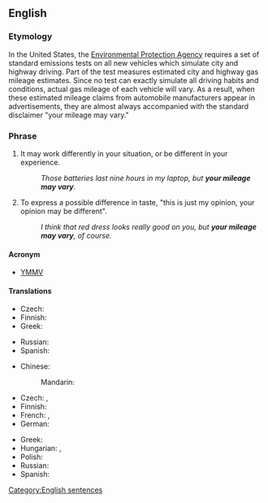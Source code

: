 ==English==

===Etymology===
In the United States, the [http://www.epa.gov Environmental Protection Agency] requires a set of standard emissions tests on all new vehicles which simulate city and highway driving. Part of the test measures estimated city and highway gas mileage estimates. Since no test can exactly simulate all driving habits and conditions, actual gas mileage of each vehicle will vary. As a result, when these estimated mileage claims from automobile manufacturers appear in advertisements, they are almost always accompanied with the standard disclaimer "your mileage may vary."

===Phrase===
{{head|en|phrase}}

# {{lb|en|idiomatic}} It may work differently in your situation, or be different in your experience.
#: ''Those batteries last nine hours in my laptop, but '''your mileage may vary'''.''
# {{lb|en|idiomatic}} To express a possible difference in taste, "this is just my opinion, your opinion may be different".
#: ''I think that red dress looks really good on you, but '''your mileage may vary''', of course.''

====Acronym====
* [[YMMV]]

====Translations====
{{trans-top|it may work differently for you}}
* Czech: {{t|cs|možná to máte jinak}}
* Finnish: {{t|fi|[[sinun]] [[tilanteesta|tilanteestasi]] [[en]] [[osaa]] [[sanoa]]}}
* Greek: {{t|el|ίσως να δουλεύει διαφορετικά για εσένα|sc=Grek}}
{{trans-mid}}
* Russian: {{t|ru|э́то мо́жет срабо́тать у тебя́ по-друго́му}}
* Spanish: {{t|es|podría funcionar diferentemente para ti}}
{{trans-bottom}}

{{trans-top|this is just my opinion}}
* Chinese:
*: Mandarin: {{t+|cmn|見仁見智}}
* Czech: {{t|cs|myslím si aspoň já}}, {{t|cs|proti gustu}}
* Finnish: {{t|fi|[[tämä]] [[on]] [[vain]] [[minun]] [[mielipide|mielipiteeni]]}}
* French: {{t+|fr|des goûts et des couleurs, on ne discute pas}}, {{t|fr|des goûts et des couleurs…}}
* German: {{t|de|meiner Meinung nach}}
{{trans-mid}}
* Greek: {{t|el|αυτή είναι απλά η γνώμη μου|sc=Grek}}
* Hungarian: {{t|hu|ízlések és pofonok}}, {{t|hu|kinek a pap, kinek a papné}}
* Polish: {{t|pl|to tylko moje zdanie}}
* Russian: {{t|ru|э́то то́лько моё мне́ние}}
* Spanish: {{t|es|es solo mi opinión}}
{{trans-bottom}}

[[Category:English sentences]]